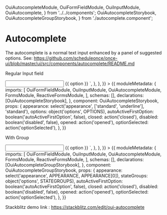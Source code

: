   OuiAutocompleteModule,
  OuiFormFieldModule,
  OuiInputModule,
  OuiAutocomplete,
} from '../../components';
  OuiAutocompleteStorybook,
  OuiAutocompleteGroupStorybook,
} from './autocomplete.component';

<Meta title="FORM FIELD/Autocomplete" />

# Autocomplete

The autocomplete is a normal text input enhanced by a panel of suggested options. See: https://github.com/scheduleonce/once-ui/blob/master/ui/src/components/autocomplete/README.md

Regular Input field

<Canvas>
  <Story
    name="Regular"
    parameters={{
      docs: {
        source: {
          code: `<oui-form-field>
            <input oui-input [ouiAutocomplete]="auto" />
          </oui-form-field>
          <oui-autocomplete #auto="ouiAutocomplete">
            <oui-option *ngFor="let option of options" [value]="option">
              {{ option }}
            </oui-option>
          </oui-autocomplete>`,
        },
      },
    }}
  >
    {{
      moduleMetadata: {
        imports: [
          OuiFormFieldModule,
          OuiInputModule,
          OuiAutocompleteModule,
          FormsModule,
          ReactiveFormsModule,
        ],
        schemas: [],
        declarations: [OuiAutocompleteStorybook],
      },
      component: OuiAutocompleteStorybook,
      props: {
        appearance: select('appearance', ['standard', 'underline'], 'standard'),
        options: object('options', OPTIONS),
        autoActiveFirstOption: boolean('autoActiveFirstOption', false),
        closed: action('closed'),
        disabled: boolean('disabled', false),
        opened: action('opened'),
        optionSelected: action('optionSelected'),
      },
    }}
  </Story>
</Canvas>

With Group

<Canvas>
  <Story
    name="With group"
    parameters={{
      docs: {
        source: {
          code: `<oui-form-field>
            <input oui-input [ouiAutocomplete]="auto" />
          </oui-form-field>
          <oui-autocomplete #auto="ouiAutocomplete">
            <oui-option *ngFor="let option of options" [value]="option">
              {{ option }}
            </oui-option>
          </oui-autocomplete>`,
        },
      },
    }}
  >
    {{
      moduleMetadata: {
        imports: [
          OuiFormFieldModule,
          OuiInputModule,
          OuiAutocompleteModule,
          FormsModule,
          ReactiveFormsModule,
        ],
        schemas: [],
        declarations: [OuiAutocompleteGroupStorybook],
      },
      component: OuiAutocompleteGroupStorybook,
      props: {
        appearance: select('appearance', APPEARANCE, APPEARANCE[0]),
        stateGroups: object('options', STATEGROUPS),
        autoActiveFirstOption: boolean('autoActiveFirstOption', false),
        closed: action('closed'),
        disabled: boolean('disabled', false),
        opened: action('opened'),
        optionSelected: action('optionSelected'),
      },
    }}
  </Story>
</Canvas>

Stackblitz demo link : https://stackblitz.com/edit/oui-autocomplete

<ArgsTable of={OuiAutocomplete} />
